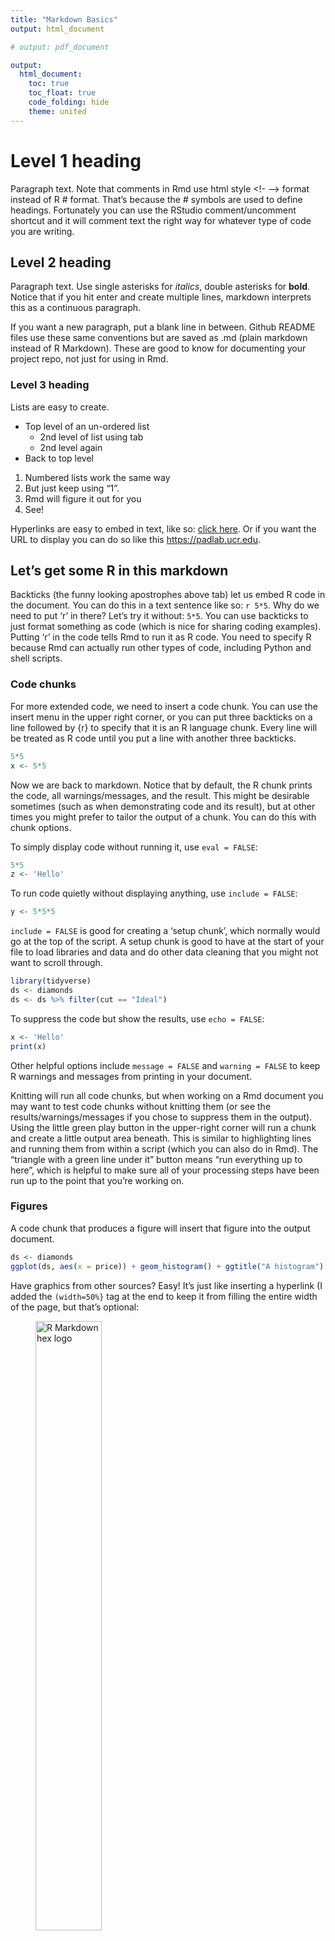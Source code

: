 ```yaml
---
title: "Markdown Basics"
output: html_document

# output: pdf_document

output:
  html_document:
    toc: true
    toc_float: true
    code_folding: hide
    theme: united
---
```

<!-- The "YAML HEADER" above defines attributes of the document and metadata -->
<!-- Some other output options to try are commented above-->

# Level 1 heading 

Paragraph text. Note that comments in Rmd use html style <!- --> format instead of R # format. That's because the # symbols are used to define headings. Fortunately you can use the RStudio comment/uncomment shortcut and it will comment text the right way for whatever type of code you are writing.

## Level 2 heading

Paragraph text. Use single asterisks for *italics*, double asterisks for **bold**.
Notice that if you hit enter and create multiple lines, markdown interprets this as a continuous paragraph.

If you want a new paragraph, put a blank line in between. Github README files use these same conventions but are saved as .md (plain markdown instead of R Markdown). These are good to know for documenting your project repo, not just for using in Rmd.

### Level 3 heading

Lists are easy to create.

* Top level of an un-ordered list
  * 2nd level of list using tab
  * 2nd level again
* Back to top level

1. Numbered lists work the same way
1. But just keep using "1".
1. Rmd will figure it out for you
1. See!

Hyperlinks are easy to embed in text, like so: [click here](https://padlab.ucr.edu). Or if you want the URL to display you can do so like this <https://padlab.ucr.edu>.

## Let's get some R in this markdown

Backticks (the funny looking apostrophes above tab) let us embed R code in the document. You can do this in a text sentence like so: `r 5*5`. Why do we need to put 'r' in there? Let's try it without: `5*5`. You can use backticks to just format something as code (which is nice for sharing coding examples). Putting 'r' in the code tells Rmd to run it as R code. You need to specify R because Rmd can actually run other types of code, including Python and shell scripts. 

### Code chunks 

For more extended code, we need to insert a code chunk. You can use the insert menu in the upper right corner, or you can put three backticks on a line followed by {r} to specify that it is an R language chunk. Every line will be treated as R code until you put a line with another three backticks.

```r
5*5
x <- 5*5
```

Now we are back to markdown. Notice that by default, the R chunk prints the code, all warnings/messages, and the result. This might be desirable sometimes (such as when demonstrating code and its result), but at other times you might prefer to tailor the output of a chunk. You can do this with chunk options.

To simply display code without running it, use `eval = FALSE`:
```r
5*5
z <- 'Hello'
```

To run code quietly without displaying anything, use `include = FALSE`:
```r
y <- 5*5*5
```

`include = FALSE` is good for creating a 'setup chunk', which normally would go at the top of the script. A setup chunk is good to have at the start of your file to load libraries and data and do other data cleaning that you might not want to scroll through. 
```r
library(tidyverse)
ds <- diamonds
ds <- ds %>% filter(cut == "Ideal")
```

To suppress the code but show the results, use `echo = FALSE`:
```r
x <- 'Hello'
print(x)
```

Other helpful options include `message = FALSE` and `warning = FALSE` to keep R warnings and messages from printing in your document. 

Knitting will run all code chunks, but when working on a Rmd document you may want to test code chunks without knitting them (or see the results/warnings/messages if you chose to suppress them in the output). Using the little green play button in the upper-right corner will run a chunk and create a little output area beneath. This is similar to highlighting lines and running them from within a script (which you can also do in Rmd). The "triangle with a green line under it" button means "run everything up to here", which is helpful to make sure all of your processing steps have been run up to the point that you're working on.

### Figures 

A code chunk that produces a figure will insert that figure into the output document.
```r
ds <- diamonds
ggplot(ds, aes(x = price)) + geom_histogram() + ggtitle("A histogram")
```

Have graphics from other sources? Easy! It's just like inserting a hyperlink (I added the `(width=50%}` tag at the end to keep it from filling the entire width of the page, but that's optional: 

![R Markdown hex logo](images/hex-rmarkdown.png){width=50%}

### Tables 
Tibbles can become tables really easily. You can print them as is:
```r
ds %>% head()
```
A much nicer option is to use a formatting function such as `kable`, which is a function from the `knitr` package (what turns R Markdown files into documents) that's designed to control the formatting of tables. 
```r
library(knitr)
kable(ds %>% head(), caption = "The first 5 diamond cuts and prices")
```


## How to create a new Rmd file

File > New File > R Markdown. Pick a format, give it a title and author. But don't stress about your choices, because you can always change the YAML header later. RStudio will create a nice template depending on which format you choose to get you started. 

There are many different output options to change the format of your document and its appearance. Check <https://bookdown.org/yihui/rmarkdown/documents.html> for an overview.

```r
Sys.time()
sessionInfo()
```